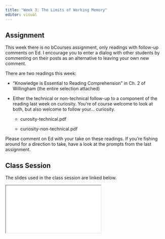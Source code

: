 ```yaml
---
title: "Week 3: The Limits of Working Memory"
editor: visual
---
```


## Assignment

This week there is no bCourses assignment, only readings with follow-up comments on Ed. I encourage you to enter a dialog with other students by commenting on their posts as an alternative to leaving your own new comment.

There are two readings this week:

-   "Knowledge is Essential to Reading Comprehension" in Ch. 2 of Willingham (the entire selection attached)

-   Either the technical or non-technical follow-up to a component of the reading last week on curiosity. You're of course welcome to look at both, but also welcome to follow your... curiosity.

    -   curosity-technical.pdf

    -   curiosity-non-technical.pdf

Please comment on Ed with your take on these readings. If you're fishing around for a direction to take, have a look at the prompts from the last assignment.

## Class Session

The slides used in the class session are linked below.

<div>

```{=html}
<iframe class="slide-deck" src="How-We-Think-speaker.html"></iframe>
```

</div>
